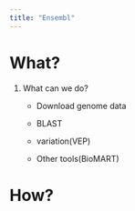 ```yaml
---
title: "Ensembl"
---
```




# What?

1. What can we do?

    * Download genome data

    * BLAST

    * variation(VEP)

    * Other tools(BioMART)


# How?

